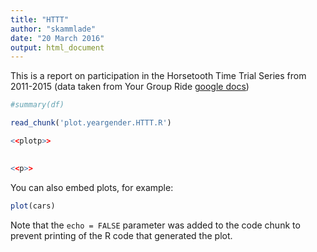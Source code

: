 ```yaml
---
title: "HTTT"
author: "skammlade"
date: "20 March 2016"
output: html_document
---
```


This is a report on participation in the Horsetooth Time Trial Series from 2011-2015 (data taken from Your Group Ride [google docs](https://docs.google.com/spreadsheets/d/1dNnqC5YTzURecVyo8U4a_RAv-KwQoJtCwnjseIOjg1g/pub?output=html))




```r
#summary(df)
```

```r
read_chunk('plot.yeargender.HTTT.R')
```


```r
<<plotp>>
 
```

```r
<<p>>
```

You can also embed plots, for example:

```r
plot(cars)
```

Note that the `echo = FALSE` parameter was added to the code chunk to prevent printing of the R code that generated the plot.
